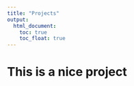 ```yaml
---
title: "Projects"
output: 
  html_document:
    toc: true
    toc_float: true
---
```


# This is a nice project




